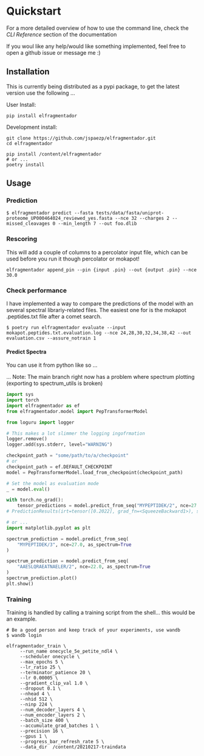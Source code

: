 # Quickstart

For a more detailed overview of how to use the command line, check the *CLI Reference* section of the documentation

If you woul like any help/would like something implemented, feel free to open a github issue or message me :)

## Installation

This is currently being distributed as a pypi package, to get the latest version
use the following ...

User Install:

```shell
pip install elfragmentador
```

Development install:

```shell
git clone https://github.com/jspaezp/elfragmentador.git
cd elfragmentador

pip install /content/elfragmentador
# or ...
poetry install
```

## Usage

### Prediction


```shell
$ elfragmentador predict --fasta tests/data/fasta/uniprot-proteome_UP000464024_reviewed_yes.fasta --nce 32 --charges 2 --missed_cleavages 0 --min_length 7 --out foo.dlib
```


### Rescoring

This will add a couple of columns to a percolator input file, which can be used before you run
it though percolator or mokapot!

```shell
elfragmentador append_pin --pin {input .pin} --out {output .pin} --nce 30.0
```

### Check performance

I have implemented a way to compare the predictions of
the model with an several spectral librariy-related files.
The easiest one for is the mokapot .peptides.txt file after
a comet search.

```shell
$ poetry run elfragmentador evaluate --input mokapot.peptides.txt.evaluation.log --nce 24,28,30,32,34,38,42 --out evaluation.csv --assure_notrain 1
```

#### Predict Spectra

You can use it from python like so ...

... Note: The main branch right now has a problem where spectrum plotting (exporting to spectrum_utils is broken)

```python
import sys
import torch
import elfragmentador as ef
from elfragmentador.model import PepTransformerModel

from loguru import logger

# This makes a lot slimmer the logging ingofrmation
logger.remove()
logger.add(sys.stderr, level="WARNING")

checkpoint_path = "some/path/to/a/checkpoint"
# or
checkpoint_path = ef.DEFAULT_CHECKPOINT
model = PepTransformerModel.load_from_checkpoint(checkpoint_path)

# Set the model as evaluation mode
_ = model.eval()

with torch.no_grad():
    tensor_predictions = model.predict_from_seq("MYPEPTIDEK/2", nce=27.0)
# PredictionResults(irt=tensor([0.2022], grad_fn=<SqueezeBackward1>), spectra=tensor([0.0000e+00, ...grad_fn=<SqueezeBackward1>))

# or ...
import matplotlib.pyplot as plt

spectrum_prediction = model.predict_from_seq(
    "MYPEPTIDEK/3", nce=27.0, as_spectrum=True
)

spectrum_prediction = model.predict_from_seq(
    "AAESLQRAEATNAELER/2", nce=22.0, as_spectrum=True
)
spectrum_prediction.plot()
plt.show()
```


### Training

Training is handled by calling a training script from the shell... this would be an example.

```shell
# Be a good person and keep track of your experiments, use wandb
$ wandb login
```

```shell
elfragmentador_train \
     --run_name onecycle_5e_petite_ndl4 \
     --scheduler onecycle \
     --max_epochs 5 \
     --lr_ratio 25 \
     --terminator_patience 20 \
     --lr 0.00005 \
     --gradient_clip_val 1.0 \
     --dropout 0.1 \
     --nhead 4 \
     --nhid 512 \
     --ninp 224 \
     --num_decoder_layers 4 \
     --num_encoder_layers 2 \
     --batch_size 400 \
     --accumulate_grad_batches 1 \
     --precision 16 \
     --gpus 1 \
     --progress_bar_refresh_rate 5 \
     --data_dir  /content/20210217-traindata
```

